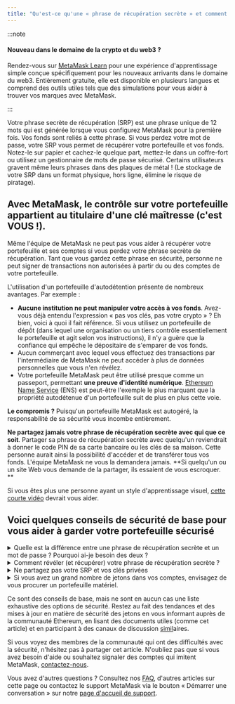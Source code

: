 ```yaml
---
title: "Qu'est-ce qu'une « phrase de récupération secrète » et comment garder votre portefeuille crypto sécurisé ?"
---
```


:::note

#### Nouveau dans le domaine de la crypto et du web3 ?

Rendez-vous sur [MetaMask Learn](https://learn.metamask.io/) pour une expérience d'apprentissage simple conçue spécifiquement pour les nouveaux arrivants dans le domaine du web3. Entièrement gratuite, elle est disponible en plusieurs langues et comprend des outils utiles tels que des simulations pour vous aider à trouver vos marques avec MetaMask.

:::

Votre phrase secrète de récupération (SRP) est une phrase unique de 12 mots qui est générée lorsque vous configurez MetaMask pour la première fois. Vos fonds sont reliés à cette phrase. Si vous perdez votre mot de passe, votre SRP vous permet de récupérer votre portefeuille et vos fonds. Notez-le sur papier et cachez-le quelque part, mettez-le dans un coffre-fort ou utilisez un gestionnaire de mots de passe sécurisé. Certains utilisateurs gravent même leurs phrases dans des plaques de métal ! (Le stockage de votre SRP dans un format physique, hors ligne, élimine le risque de piratage).

## **Avec MetaMask, le contrôle sur votre portefeuille appartient au titulaire d'une clé maîtresse (c'est VOUS !).**

Même l'équipe de MetaMask ne peut pas vous aider à récupérer votre portefeuille et ses comptes si vous perdez votre phrase secrète de récupération. Tant que vous gardez cette phrase en sécurité, personne ne peut signer de transactions non autorisées à partir du ou des comptes de votre portefeuille.

L'utilisation d'un portefeuille d'autodétention présente de nombreux avantages. Par exemple :

- **Aucune institution ne peut manipuler votre accès à vos fonds**. Avez-vous déjà entendu l'expression « pas vos clés, pas votre crypto » ? Eh bien, voici à quoi il fait référence. Si vous utilisez un portefeuille de dépôt (dans lequel une organisation ou un tiers contrôle essentiellement le portefeuille et agit selon vos instructions), il n'y a guère que la confiance qui empêche le dépositaire de s'emparer de vos fonds.
- Aucun commerçant avec lequel vous effectuez des transactions par l'intermédiaire de MetaMask ne peut accéder à plus de données personnelles que vous n'en révélez.
- Votre portefeuille MetaMask peut être utilisé presque comme un passeport, permettant **une preuve d'identité numérique**. [Ethereum Name Service](https://ens.domains/) (ENS) est peut-être l'exemple le plus marquant que la propriété autodétenue d'un portefeuille suit de plus en plus cette voie.

**Le compromis ?** Puisqu'un portefeuille MetaMask est autogéré, la responsabilité de sa sécurité vous incombe entièrement.

**Ne partagez jamais votre phrase de récupération secrète avec qui que ce soit**. Partager sa phrase de récupération secrète avec quelqu'un reviendrait à donner le code PIN de sa carte bancaire ou les clés de sa maison. Cette personne aurait ainsi la possibilité d'accéder et de transférer tous vos fonds. L'équipe MetaMask ne vous la demandera jamais. **Si quelqu'un ou un site Web vous demande de la partager, ils essaient de vous escroquer. **

Si vous êtes plus une personne ayant un style d'apprentissage visuel, [cette courte vidéo](https://youtu.be/-b1tQnOI-no) devrait vous aider.

## **Voici quelques conseils de sécurité de base pour vous aider à garder votre portefeuille sécurisé**

<details>
<summary>Quelle est la différence entre une phrase de récupération secrète et un mot de passe ? Pourquoi ai-je besoin des deux ?</summary>

<div>

MetaMask crypte localement votre phrase de récupération secrète avec votre mot de passe. Ainsi, lorsque vous verrouillez votre portefeuille, personne ne peut utiliser vos fonds avant d'entrer votre mot de passe à nouveau. Si vous oubliez votre mot de passe, vous pouvez retrouver l'accès à votre compte grâce à la phrase de récupération secrète, car il s'agit de la clé d'accès à votre portefeuille que vous êtes seul à détenir. Il est important que vous sachiez que ni MetaMask ni personne d'autre ne peut modifier ou récupérer votre seed phrase si elle est perdue. Veillez à ce qu'elle soit bien gardée ! Pour plus d'informations, [voir ici](https://metamask.zendesk.com/hc/en-us/articles/4404722782107-User-Guide-Secret-Recovery-Phrase-password-and-private-keys).

</div>
</details>

<details>
<summary>Comment révéler (et récupérer) votre phrase de récupération secrète ?</summary>

<div>

Vous serez invité à définir votre SRP et votre mot de passe lorsque vous installerez MetaMask pour la première fois. Si vous la perdez, vous devriez être en mesure de la récupérer si vous vous souvenez de votre mot de passe ET si vous avez une copie de vos données de coffre-fort. Vous pouvez tenter de retrouver vos données de coffre-fort (soit localement sur votre ordinateur, soit sur une sauvegarde de l'ordinateur) en suivant [ces instructions](https://metamask.zendesk.com/hc/en-us/articles/360018766351).

:::warning

#### Avertissement !

Si vous perdez votre phrase de récupération secrète _et_ oubliez votre mot de passe, il n'y a aucun moyen de récupérer la phrase et d'accéder à votre compte.

:::

</div>
</details>

<details>
<summary>Ne partagez pas votre SRP et vos clés privées</summary>

<div>

Cela a déjà été mentionné, mais il n'est pas inutile de le préciser : toute personne en possession de votre SRP ou de vos clés privées peut retirer des jetons de vos comptes. Ne partagez jamais votre SRP ou vos clés privées avec qui que ce soit, pas même avec l'équipe de MetaMask, même si nous ne vous demanderons **jamais** ces informations. Si quelqu'un prétend être un membre de l'équipe MetaMask et vous demande ces informations, veuillez le signaler immédiatement en utilisant nos [canaux de support officiels](https://metamask.zendesk.com/hc/en-us/articles/360058969391).

</div>
</details>

<details>
<summary>Si vous avez un grand nombre de jetons dans vos comptes, envisagez de vous procurer un portefeuille matériel.</summary>

<div>

[Les portefeuilles matériels](https://metamask.zendesk.com/hc/en-us/articles/4408552261275), comme Trezor et Ledger, sont généralement considérés comme un moyen plus sûr de stocker vos jetons. Les clés privées sont stockées hors ligne, ce qui signifie que vous devez être physiquement en possession du portefeuille pour signer des transactions, un obstacle considérable pour les escrocs en ligne.

</div>
</details>

Ce sont des conseils de base, mais ne sont en aucun cas une liste exhaustive des options de sécurité. Restez au fait des tendances et des mises à jour en matière de sécurité des jetons en vous informant auprès de la communauté Ethereum, en lisant des documents utiles (comme cet article) et en participant à des canaux de discussion [simil](https://community.metamask.io/)aires.

Si vous voyez des membres de la communauté qui ont des difficultés avec la sécurité, n'hésitez pas à partager cet article. N'oubliez pas que si vous avez besoin d'aide ou souhaitez signaler des comptes qui imitent MetaMask, [contactez-nous](https://metamask.zendesk.com/hc/en-us/articles/360058969391).

Vous avez d'autres questions ? Consultez nos [FAQ](https://metamask.io/faqs.html), d'autres articles sur cette page ou contactez le support MetaMask via le bouton « Démarrer une conversation » sur notre [page d'accueil de support](https://support.metamask.io/hc/en-us).
